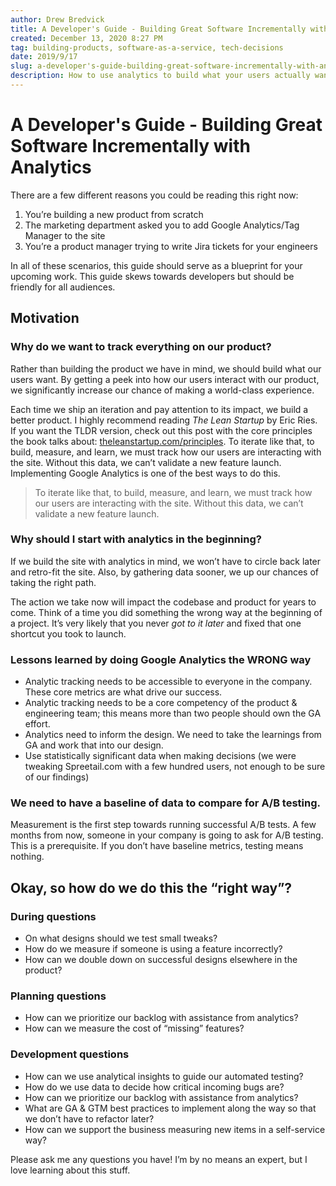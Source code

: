 ```yaml
---
author: Drew Bredvick
title: A Developer's Guide - Building Great Software Incrementally with Analytics
created: December 13, 2020 8:27 PM
tag: building-products, software-as-a-service, tech-decisions
date: 2019/9/17
slug: a-developer's-guide-building-great-software-incrementally-with-analytics
description: How to use analytics to build what your users actually want.
---
```



<OGImage title="Building Great Software Incrementally with Analytics" />

# A Developer's Guide - Building Great Software Incrementally with Analytics

There are a few different reasons you could be reading this right now:

1. You’re building a new product from scratch
2. The marketing department asked you to add Google Analytics/Tag Manager to the site
3. You’re a product manager trying to write Jira tickets for your engineers

In all of these scenarios, this guide should serve as a blueprint for your upcoming work. This guide skews towards developers but should be friendly for all audiences.

## Motivation

### Why do we want to track everything on our product?

Rather than building the product we have in mind, we should build what our users want. By getting a peek into how our users interact with our product, we significantly increase our chance of making a world-class experience.

Each time we ship an iteration and pay attention to its impact, we build a better product. I highly recommend reading *The Lean Startup* by Eric Ries. If you want the TLDR version, check out this post with the core principles the book talks about: [theleanstartup.com/principles](http://theleanstartup.com/principles). To iterate like that, to build, measure, and learn, we must track how our users are interacting with the site. Without this data, we can’t validate a new feature launch. Implementing Google Analytics is one of the best ways to do this.

> To iterate like that, to build, measure, and learn, we must track how our users are interacting with the site. Without this data, we can’t validate a new feature launch.

### Why should I start with analytics in the beginning?

If we build the site with analytics in mind, we won’t have to circle back later and retro-fit the site. Also, by gathering data sooner, we up our chances of taking the right path.

The action we take now will impact the codebase and product for years to come. Think of a time you did something the wrong way at the beginning of a project. It’s very likely that you never _got to it later_ and fixed that one shortcut you took to launch.

### Lessons learned by doing Google Analytics the WRONG way

- Analytic tracking needs to be accessible to everyone in the company. These core metrics are what drive our success.
- Analytic tracking needs to be a core competency of the product & engineering team; this means more than two people should own the GA effort.
- Analytics need to inform the design. We need to take the learnings from GA and work that into our design.
- Use statistically significant data when making decisions (we were tweaking Spreetail.com with a few hundred users, not enough to be sure of our findings)

### We need to have a baseline of data to compare for A/B testing.

Measurement is the first step towards running successful A/B tests. A few months from now, someone in your company is going to ask for A/B testing. This is a prerequisite. If you don’t have baseline metrics, testing means nothing.

## Okay, so how do we do this the “right way”?

### During questions

- On what designs should we test small tweaks?
- How do we measure if someone is using a feature incorrectly?
- How can we double down on successful designs elsewhere in the product?

### Planning questions

- How can we prioritize our backlog with assistance from analytics?
- How can we measure the cost of “missing” features?

### Development questions

- How can we use analytical insights to guide our automated testing?
- How do we use data to decide how critical incoming bugs are?
- How can we prioritize our backlog with assistance from analytics?
- What are GA & GTM best practices to implement along the way so that we don’t have to refactor later?
- How can we support the business measuring new items in a self-service way?

Please ask me any questions you have! I’m by no means an expert, but I love learning about this stuff.
